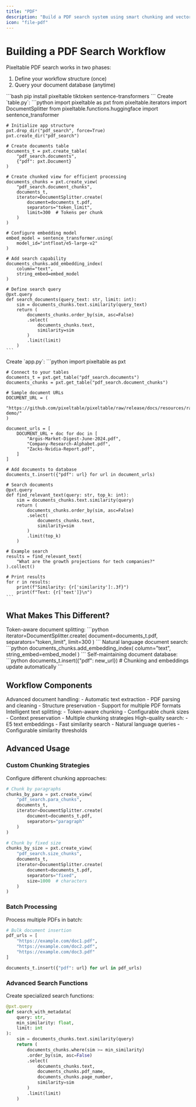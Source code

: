 ```yaml
---
title: "PDF"
description: "Build a PDF search system using smart chunking and vector embeddings"
icon: "file-pdf"
---
```


# Building a PDF Search Workflow

Pixeltable PDF search works in two phases:
1. Define your workflow structure (once)
2. Query your document database (anytime)

<Steps>
  <Step title="Install Dependencies">
    ```bash
    pip install pixeltable tiktoken sentence-transformers
    ```
  </Step>

  <Step title="Define Your Workflow" icon="diagram-project">
    Create `table.py`:
    ```python
    import pixeltable as pxt
    from pixeltable.iterators import DocumentSplitter
    from pixeltable.functions.huggingface import sentence_transformer

    # Initialize app structure
    pxt.drop_dir("pdf_search", force=True)
    pxt.create_dir("pdf_search")

    # Create documents table
    documents_t = pxt.create_table(
        "pdf_search.documents", 
        {"pdf": pxt.Document}
    )

    # Create chunked view for efficient processing
    documents_chunks = pxt.create_view(
        "pdf_search.document_chunks",
        documents_t,
        iterator=DocumentSplitter.create(
            document=documents_t.pdf,
            separators="token_limit",
            limit=300  # Tokens per chunk
        )
    )

    # Configure embedding model
    embed_model = sentence_transformer.using(
        model_id="intfloat/e5-large-v2"
    )

    # Add search capability
    documents_chunks.add_embedding_index(
        column="text",
        string_embed=embed_model
    )

    # Define search query
    @pxt.query
    def search_documents(query_text: str, limit: int):
        sim = documents_chunks.text.similarity(query_text)
        return (
            documents_chunks.order_by(sim, asc=False)
            .select(
                documents_chunks.text,
                similarity=sim
            )
            .limit(limit)
        )
    ```
  </Step>

  <Step title="Use Your Workflow" icon="play">
    Create `app.py`:
    ```python
    import pixeltable as pxt

    # Connect to your tables
    documents_t = pxt.get_table("pdf_search.documents")
    documents_chunks = pxt.get_table("pdf_search.document_chunks")

    # Sample document URLs
    DOCUMENT_URL = (
        "https://github.com/pixeltable/pixeltable/raw/release/docs/resources/rag-demo/"
    )
    
    document_urls = [
        DOCUMENT_URL + doc for doc in [
            "Argus-Market-Digest-June-2024.pdf",
            "Company-Research-Alphabet.pdf",
            "Zacks-Nvidia-Report.pdf",
        ]
    ]

    # Add documents to database
    documents_t.insert({"pdf": url} for url in document_urls)

    # Search documents
    @pxt.query
    def find_relevant_text(query: str, top_k: int):
        sim = documents_chunks.text.similarity(query)
        return (
            documents_chunks.order_by(sim, asc=False)
            .select(
                documents_chunks.text,
                similarity=sim
            )
            .limit(top_k)
        )

    # Example search
    results = find_relevant_text(
        "What are the growth projections for tech companies?"
    ).collect()
    
    # Print results
    for r in results:
        print(f"Similarity: {r['similarity']:.3f}")
        print(f"Text: {r['text']}\n")
    ```
  </Step>
</Steps>

## What Makes This Different?

<CardGroup cols={1}>
  <Card title="Smart Chunking" icon="cut">
    Token-aware document splitting:
    ```python
    iterator=DocumentSplitter.create(
        document=documents_t.pdf,
        separators="token_limit",
        limit=300
    )
    ```
  </Card>

  <Card title="Vector Search" icon="magnifying-glass">
    Natural language document search:
    ```python
    documents_chunks.add_embedding_index(
        column="text",
        string_embed=embed_model
    )
    ```
  </Card>

  <Card title="Auto-updating" icon="arrows-rotate">
    Self-maintaining document database:
    ```python
    documents_t.insert({"pdf": new_url})
    # Chunking and embeddings update automatically
    ```
  </Card>
</CardGroup>

## Workflow Components

<AccordionGroup>
  <Accordion title="PDF Processing" icon="file-pdf">
    Advanced document handling:
    - Automatic text extraction
    - PDF parsing and cleaning
    - Structure preservation
    - Support for multiple PDF formats
  </Accordion>

  <Accordion title="Text Chunking" icon="puzzle-piece">
    Intelligent text splitting:
    - Token-aware chunking
    - Configurable chunk sizes
    - Context preservation
    - Multiple chunking strategies
  </Accordion>

  <Accordion title="Vector Search" icon="network-wired">
    High-quality search:
    - E5 text embeddings
    - Fast similarity search
    - Natural language queries
    - Configurable similarity thresholds
  </Accordion>
</AccordionGroup>

## Advanced Usage

### Custom Chunking Strategies

Configure different chunking approaches:

```python
# Chunk by paragraphs
chunks_by_para = pxt.create_view(
    "pdf_search.para_chunks",
    documents_t,
    iterator=DocumentSplitter.create(
        document=documents_t.pdf,
        separators="paragraph"
    )
)

# Chunk by fixed size
chunks_by_size = pxt.create_view(
    "pdf_search.size_chunks",
    documents_t,
    iterator=DocumentSplitter.create(
        document=documents_t.pdf,
        separators="fixed",
        size=1000  # characters
    )
)
```

### Batch Processing

Process multiple PDFs in batch:

```python
# Bulk document insertion
pdf_urls = [
    "https://example.com/doc1.pdf",
    "https://example.com/doc2.pdf",
    "https://example.com/doc3.pdf"
]

documents_t.insert({"pdf": url} for url in pdf_urls)
```

### Advanced Search Functions

Create specialized search functions:

```python
@pxt.query
def search_with_metadata(
    query: str,
    min_similarity: float,
    limit: int
):
    sim = documents_chunks.text.similarity(query)
    return (
        documents_chunks.where(sim >= min_similarity)
        .order_by(sim, asc=False)
        .select(
            documents_chunks.text,
            documents_chunks.pdf_name,
            documents_chunks.page_number,
            similarity=sim
        )
        .limit(limit)
    )
```